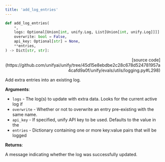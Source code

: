 ```yaml
---
title: 'add_log_entries'
---
```


```python
def add_log_entries(
    *,
    logs: Optional[Union[int, unify.Log, List[Union[int, unify.Log]]]] = None,
    overwrite: bool = False,
    api_key: Optional[str] = None,
    **entries,
) -> Dict[str, str]:
```

<p align="right">[source code](https://github.com/unifyai/unify/tree/45d15e8ebdbe2c28c678d524781957a4cafd9a0f/unify/evals/utils/logging.py#L298)</p>

Add extra entries into an existing log.

**Arguments**:

- `logs` - The log(s) to update with extra data. Looks for the current active log if
- `overwrite` - Whether or not to overwrite an entry pre-existing with the same name.
- `api_key` - If specified, unify API key to be used. Defaults to the value in the
- `entries` - Dictionary containing one or more key:value pairs that will be logged



**Returns**:

A message indicating whether the log was successfully updated.